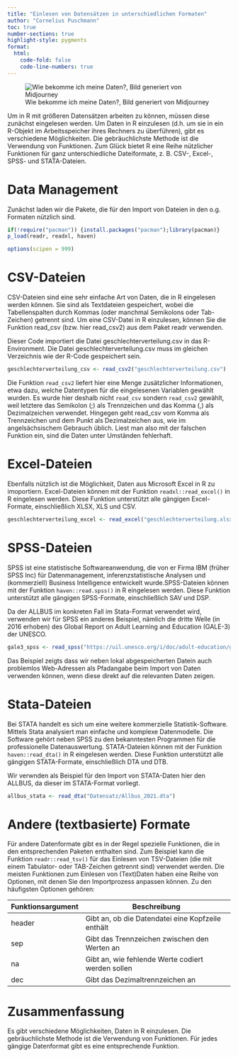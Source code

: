 ```yaml
---
title: "Einlesen von Datensätzen in unterschiedlichen Formaten"
author: "Cornelius Puschmann"
toc: true
number-sections: true
highlight-style: pygments
format:
  html:
    code-fold: false
    code-line-numbers: true
---
```


![Wie bekomme ich meine Daten?, Bild generiert von Midjourney](Bilder/zemkipatrick_comic_style_a_crane_lifts_a_crate_from_a_shelf_in__626e40b0-9a41-4ecd-9424-7a48d8847ec2.png)

Um in R mit größeren Datensätzen arbeiten zu können, müssen diese zunächst eingelesen werden. Um Daten in R einzulesen (d.h. um sie in ein R-Objekt im Arbeitsspeicher ihres Rechners zu überführen), gibt es verschiedene Möglichkeiten. Die gebräuchlichste Methode ist die Verwendung von Funktionen. Zum Glück bietet R eine Reihe nützlicher Funktionen für ganz unterschiedliche Dateiformate, z. B. CSV-, Excel-, SPSS- und STATA-Dateien.

# Data Management

Zunächst laden wir die Pakete, die für den Import von Dateien in den o.g. Formaten nützlich sind.

```r
if(!require("pacman")) {install.packages("pacman");library(pacman)}
p_load(readr, readxl, haven)

options(scipen = 999) 
```

# CSV-Dateien

CSV-Dateien sind eine sehr einfache Art von Daten, die in R eingelesen werden können. Sie sind als Textdateien gespeichert, wobei die Tabellenspalten durch Kommas (oder manchmal Semikolons oder Tab-Zeichen) getrennt sind. Um eine CSV-Datei in R einzulesen, können Sie die Funktion read_csv (bzw. hier read_csv2) aus dem Paket readr verwenden.

Dieser Code importiert die Datei geschlechterverteilung.csv in das R-Environment. Die Datei geschlechterverteilung.csv muss im gleichen Verzeichnis wie der R-Code gespeichert sein.

```r
geschlechterverteilung_csv <- read_csv2("geschlechterverteilung.csv")
```

Die Funktion `read_csv2` liefert hier eine Menge zusätzlicher Informationen, etwa dazu, welche Datentypen für die eingelesenen Variablen gewählt wurden. Es wurde hier deshalb nicht `read_csv` sondern `read_csv2` gewählt, weil letztere das Semikolon (;) als Trennzeichen und das Komma (,) als Dezimalzeichen verwendet. Hingegen geht read_csv vom Komma als Trennzeichen und dem Punkt als Dezimalzeichen aus, wie im angelsächsischem Gebrauch üblich. Liest man also mit der falschen Funktion ein, sind die Daten unter Umständen fehlerhaft.

# Excel-Dateien

Ebenfalls nützlich ist die Möglichkeit, Daten aus Microsoft Excel in R zu imoportiern. Excel-Dateien können mit der Funktion `readxl::read_excel()` in R eingelesen werden. Diese Funktion unterstützt alle gängigen Excel-Formate, einschließlich XLSX, XLS und CSV.

```r
geschlechterverteilung_excel <- read_excel("geschlechterverteilung.xlsx")
```

# SPSS-Dateien

SPSS ist eine statistische Softwareanwendung, die von er Firma IBM (früher SPSS Inc) für Datenmanagement, inferenzstatistische Analysen und (kommerziell) Business Intelligence entwickelt wurde.SPSS-Dateien können mit der Funktion `haven::read.spss()` in R eingelesen werden. Diese Funktion unterstützt alle gängigen SPSS-Formate, einschließlich SAV und DSP.

Da der ALLBUS im konkreten Fall im Stata-Format verwendet wird, verwenden wir für SPSS ein anderes Beispiel, nämlich die dritte Welle (in 2016 erhoben) des Global Report on Adult Learning and Education (GALE-3) der UNESCO.

```r
gale3_spss <- read_spss("https://uil.unesco.org/i/doc/adult-education/grale-3/survey-data/grale-3-suquant.sav")
```

Das Beispiel zeigts dass wir neben lokal abgespeicherten Datein auch problemlos Web-Adressen als Pfadangabe beim Import von Daten verwenden können, wenn diese direkt auf die relevanten Daten zeigen.

# Stata-Dateien

Bei STATA handelt es sich um eine weitere kommerzielle Statistik-Software. Mittels Stata analysiert man einfache und komplexe Datenmodelle. Die Software gehört neben SPSS zu den bekanntesten Programmen für die professionelle Datenauswertung. STATA-Dateien können mit der Funktion `haven::read_dta()` in R eingelesen werden. Diese Funktion unterstützt alle gängigen STATA-Formate, einschließlich DTA und DTB.

Wir verwnden als Beispiel für den Import von STATA-Daten hier den ALLBUS, da dieser im STATA-Format vorliegt.

```r
allbus_stata <- read_dta("Datensatz/Allbus_2021.dta")
```

# Andere (textbasierte) Formate

Für andere Datenformate gibt es in der Regel spezielle Funktionen, die in den entsprechenden Paketen enthalten sind. Zum Beispiel kann die Funktion `readr::read_tsv()` für das Einlesen von TSV-Dateien (die mit einem Tabulator- oder TAB-Zeichen getrennt sind) verwendet werden. Die meisten Funktionen zum Einlesen von (Text)Daten haben eine Reihe von Optionen, mit denen Sie den Importprozess anpassen können. Zu den häufigsten Optionen gehören:

| **Funktionsargument** | **Beschreibung**                                  |
|-----------------------|-------------------------------------------------|
| header                | Gibt an, ob die Datendatei eine Kopfzeile enthält |
| sep                   | Gibt das Trennzeichen zwischen den Werten an      |
| na                    | Gibt an, wie fehlende Werte codiert werden sollen |
| dec                   | Gibt das Dezimaltrennzeichen an                   |

# Zusammenfassung

Es gibt verschiedene Möglichkeiten, Daten in R einzulesen. Die gebräuchlichste Methode ist die Verwendung von Funktionen. Für jedes gängige Datenformat gibt es eine entsprechende Funktion.

